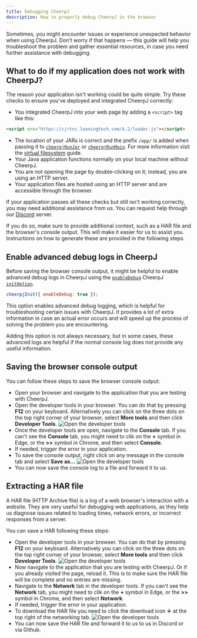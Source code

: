 ```yaml
---
title: Debugging CheerpJ
description: How to properly debug CheerpJ in the browser
---
```



Sometimes, you might encounter issues or experience unexpected behavior when using CheerpJ. Don’t worry if that happens — this guide will help you troubleshoot the problem and gather essential resources, in case you need further assistance with debugging.

## What to do if my application does not work with CheerpJ?

The reason your application isn't working could be quite simple. Try these checks to ensure you've deployed and integrated CheerpJ correctly:

- You integrated CheerpJ into your web page by adding a `<script>` tag like this:

```html
<script src="https://cjrtnc.leaningtech.com/4.2/loader.js"></script>
```

- The location of your JARs is correct and the prefix `/app/` is added when passing it to [`cheerpjRunJar`] or [`cheerpjRunMain`]. For more information visit the [virtual filesystem] guide.
- Your Java application functions normally on your local machine without CheerpJ.
- You are not opening the page by double-clicking on it; instead, you are using an HTTP server.
- Your application files are hosted using an HTTP server and are accessible through the browser.

If your application passes all these checks but still isn't working correctly, you may need additional assistance from us. You can request help through our <a href={DISCORD_URL} target="_blank">Discord</a> server.

If you do so, make sure to provide additional context, such as a HAR file and the browser's console output. This will make it easier for us to assist you. Instructions on how to generate these are provided in the following steps.

## Enable advanced debug logs in CheerpJ

Before saving the browser console output, it might be helpful to enable advanced debug logs in CheerpJ using the [`enableDebug`] CheerpJ [`initOption`].

```js
cheerpjInit({ enableDebug: true });
```

This option enables advanced debug logging, which is helpful for troubleshooting certain issues with CheerpJ. It provides a lot of extra information in case an actual error occurs and will speed up the process of solving the problem you are encountering.

Adding this option is not always necessary, but in some cases, these advanced logs are helpful if the normal console log does not provide any useful information.

## Saving the browser console output

You can follow these steps to save the browser console output:

- Open your browser and navigate to the application that you are testing with CheerpJ.
- Open the developer tools in your browser. You can do that by pressing **F12** on your keyboard. Alternatively you can click on the three dots on the top right corner of your browser, select **More tools** and then click **Developer Tools**.
  ![Open the developer tools](/docs/cheerpj3/assets/open-dev-tools.png)
- Once the developer tools are open, navigate to the **Console** tab. If you can't see the **Console** tab, you might need to clik on the **+** symbol in Edge, or the **>>** symbol in Chrome, and then select **Console**.
- If needed, trigger the error in your application.
- To save the console output, right click on any message in the console tab and select **Save as…**
  ![Open the developer tools](/docs/cheerpj3/assets/save-console.png)
- You can now save the console log to a file and forward it to us.

## Extracting a HAR file

A HAR file (HTTP Archive file) is a log of a web browser's interaction with a website. They are very useful for debugging web applications, as they help us diagnose issues related to loading times, network errors, or incorrect responses from a server.

You can save a HAR following these steps:

- Open the developer tools in your browser. You can do that by pressing **F12** on your keyboard. Alternatively you can click on the three dots on the top right corner of your browser, select **More tools** and then click **Developer Tools**.
  ![Open the developer tools](/docs/cheerpj3/assets/open-dev-tools.png)
- Now navigate to the application that you are testing with CheerpJ. Or if you already visited the page, reload it. This is to make sure the HAR file will be complete and no entries are missing.
- Navigate to the **Network** tab in the developer tools. If you can't see the **Network** tab, you might need to clik on the **+** symbol in Edge, or the **>>** symbol in Chrome, and then select **Network**.
- If needed, trigger the error in your application.
- To download the HAR file you need to click the download icon **↓** at the top right of the networking tab.
  ![Open the developer tools](/docs/cheerpj3/assets/network-tab.png)
- You can now save the HAR file and forward it to us to us in Discord or via Github.

[`cheerpjRunJar`]: /docs/reference/cheerpjRunJar
[`cheerpjRunMain`]: /docs/reference/cheerpjRunMain
[virtual filesystem]: /docs/guides/File-System-support
[`enableDebug`]: /docs/reference/cheerpjInit#enableDebug
[`initOption`]: /docs/reference/cheerpjInit
